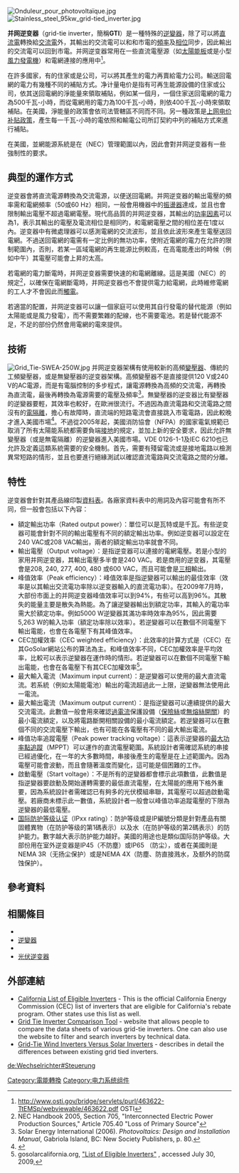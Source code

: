 [[Image:Onduleur_pour_photovoltaïque.jpg|thumb]]
[[Image:Stainless_steel_95kw_grid-tied_inverter.jpg|thumb]]

'''并网逆变器'''（grid-tie inverter，簡稱'''GTI'''）是一種特殊的[[逆變器|逆變器]]，除了可以將[[直流電|直流電]]轉換給[[交流電|交流電]]外，其輸出的交流電可以和和市電的[[頻率|頻率]]及[[相位|相位]]同步，因此輸出的交流電可以回到市電。并网逆变器常用在一些直流電壓源（如[[太陽能板|太陽能板]]或是小型[[風力發電機|風力發電機]]）和電網連接的應用中<ref>http://www.osti.gov/bridge/servlets/purl/463622-TtEMSp/webviewable/463622.pdf OSTI</ref>。

在許多國家，有{{le|並網電力系統|Grid-tied electrical system}}的住家或是公司，可以將其產生的電力再賣給電力公司。輸送回電網的電力有幾種不同的補貼方式。净计量电价是指有可再生能源設備的住家或公司，依其送回電網的淨能量來領取補貼，例如某一個月，一個住家送回電網的電力為500千瓦-小時，而從電網用的電力為100千瓦-小時，則依400千瓦-小時來領取補貼。在美國，淨能量的政策會依司法管轄區不同而不同。另一種政策是[[上网电价补贴政策|上网电价补贴政策]]，產生每一千瓦-小時的電依照和輸電公司所訂契約中列的補貼方式來進行補貼。

在美國，並網能源系統是在{{le|國家電氣規範|National Electric Code}}（NEC）管理範圍以內，因此會對并网逆变器有一些強制性的要求。

==典型的運作方式==
逆变器會將直流電源轉換為交流電源，以便送回電網。并网逆变器的輸出電壓的頻率需和電網頻率（50或60 Hz）相同，一般會用機器中的[[振盪器|振盪器]]達成，並且也會限制輸出電壓不超過電網電壓。現代高品質的并网逆变器，其輸出的[[功率因素|功率因素]]可以為1，表示其輸出的電壓及電流相位是相同旳，和電網電壓之間的相位差在1度以內。逆变器中有微處理器可以感測電網的交流波形，並且依此波形來產生電壓送回電網。不過送回電網的電需有一定比例的無功功率，使附近電網的電力在允許的限制範圍內，否則，若某一區域電網的再生能源比例較高，在高電能產出的時候（例如中午）其電壓可能會上昇的太高。

若電網的電力斷電時，并网逆变器需要快速的和電網離線。這是美國{{le|國家電氣規範|National Electric Code}}（NEC）的規定<ref>NEC Handbook 2005, Section 705, "Interconnected Electric Power Production Sources," Article 705.40 "Loss of Primary Source"</ref>，以確保在電網斷電時，并网逆变器也不會提供電力給電網，此時維修電網的工人才不會因此而[[觸電|觸電]]。

若適當的配置，并网逆变器可以讓一個家庭可以使用其自行發電的替代能源（例如太陽能或是風力發電），而不需要繁雜的配線，也不需要電池。若是替代能源不足，不足的部份仍然會用電網的電來提供。

==技術==
[[File:Grid_Tie-SWEA-250W.jpg|thumb]]
并网逆变器架構有使用較新的高頻[[變壓器|變壓器]]、傳統的工頻變壓器，或是無變壓器的逆变器架構。高頻變壓器不是直接提供120 V或240 V的AC電源，而是有電腦控制的多步程式，讓電源轉換為高頻的交流電，再轉換為直流電，最後再轉換為電源需要的電壓及頻率<ref name="sei2006">Solar Energy International (2006). ''Photovoltaics: Design and Installation Manual'', Gabriola Island, BC: New Society Publishers, p. 80.</ref>。無變壓器的逆变器比有變壓器的逆變器要輕，其效率也較好，在歐洲很流行。不過因為直流電路和交流電路之間沒有的[[電隔離|電隔離]]，擔心有故障時，直流端的短路電流會直接跳入市電電路，因此較晚才進入美國市場<ref>{{cite web|url=http://www1.eere.energy.gov/solar/pdfs/inverter_ii_workshop.pdf |title=Summary Report on the DOE High-tech Inverter Workshop |publisher=eere.energy.gov |accessdate=2011-06-10 |work=Sponsored by the US Department of Energy, prepared by McNeil Technologies |deadurl=yes |archiveurl=https://web.archive.org/web/20120227145827/http://www1.eere.energy.gov/solar/pdfs/inverter_ii_workshop.pdf |archivedate=2012-02-27 }}</ref>。不過從2005年起，美國消防協會（NFPA）的國家電氣規範已取消了所有太陽能系統都需要負端[[接地|接地]]的規定，並加上新的安全要求，因此允許無變壓器（或是無電隔離）的逆變器進入美國市場。VDE 0126-1-1及IEC 6210也已允許及定義這類系統需要的安全機制。首先，需要有殘留電流或是接地電路以檢測異常短路的情形，並且也要進行絕緣測試以確認直流電路與交流電路之間的分離。

==特性==
逆变器會針對其產品線印製[[資料表_(技術文件)|資料表]]。各廠家資料表中的用詞及內容可能會有所不同，但一般會包括以下內容：
* 額定輸出功率（Rated output power）：單位可以是瓦特或是千瓦。有些逆变器可能會針對不同的輸出電壓有不同的額定輸出功率。例如逆变器可以設定在240 VAC或208 VAC輸出，兩者的額定輸出功率就會不同。
* 輸出電壓（Output voltage）：是指逆变器可以連接的電網電壓。若是小型的家用并网逆变器，其輸出電壓多半會是240 VAC。若是商用的逆变器，其電壓會是208, 240, 277, 400, 480 或600 VAC，而且可能會是[[三相_(电学)|三相]]輸出。
* 峰值效率（Peak efficiency）：峰值效率是指逆變器可以輸出的最佳效率（效率是以其輸出交流電功率除以逆变器輸入的直流電功率）。在2009年7月時，大部份市面上的并网逆变器峰值效率可以到94%，有些可以高到96%。其散失的能量主要是散失為熱能。為了讓逆變器輸出到額定功率，其輸入的電功率需大於額定功率。例如5000 W逆變器其滿功率時效率為95%，因此需要5,263 W的輸入功率（額定功率除以效率）。若逆變器可以在數個不同電壓下輸出電能，也會在各電壓下有其峰值效率。
* CEC加權效率（CEC weighted efficiency）：此效率的計算方式是{{le|加州能源委员会|California Energy Commission}}（CEC）在其GoSolar網站公布的算法為主。和峰值效率不同，CEC加權效率是平均效率，比較可以表示逆變器在運作時的情形。若逆變器可以在數個不同電壓下輸出電能，也會在各電壓下有其CEC加權效率<ref name="cecList">gosolarcalifornia.org, [http://www.gosolarcalifornia.org/equipment/inverter.php "List of Eligible Inverters"] {{webarchive|url=https://web.archive.org/web/20090210142931/http://gosolarcalifornia.org/equipment/inverter.php |date=2009-02-10 }}, accessed July 30, 2009,</ref>。
* 最大輸入電流（Maximum input current）：是逆變器可以使用的最大直流電流。若系統（例如太陽能電池）輸出的電流超過此一上限，逆變器無法使用此一電流。
* 最大輸出電流（Maximum output current）：是指逆變器可以連續提供的最大交流電流。此數值一般會用來確認[[過電流|過電流]]保護設備（[[保險絲|保險絲]]或[[無熔絲開關|無熔絲開關]]）的最小電流額定，以及將電路斷開相關設備的最小電流額定。若逆變器可以在數個不同的交流電壓下輸出，也有可能在各電壓有不同的最大輸出電流。
* 峰值功率追蹤電壓（Peak power tracking voltage）：這表示逆變器的[[最大功率點追蹤|最大功率點追蹤]]（MPPT）可以運作的直流電壓範圍。系統設計者需確認系統的串接已經過優化，在一年的大多數時間，串接後產生的電壓是在上述範圍內。因為電壓可能會波動，而且會隨著溫度而變化，這可能是個困難的工作。
* 啟動電壓（Start voltage）：不是所有的逆變器都會標示此項數值，此數值是指逆變器要啟動及開始運轉需要的最低直流電壓，在太陽能的應用下格外重要，因為系統設計者需確認已有夠多的光伏模組串聯，其電壓可以超過啟動電壓。若廠商未標示此一數值，系統設計者一般會以峰值功率追蹤電壓的下限為逆變器的最低電壓。
* [[国际防护等级认证|国际防护等级认证]]（IPxx rating）：防护等级或是IP編號分類是針對產品有關固體異物（在防护等级的第1碼表示）以及水（在防护等级的第2碼表示）的防护能力。數字越大表示防护能力越好。美國的{{le|NEMA外壳类型|NEMA enclosure type}}用途也是類似国际防护等级。大部份用在室外逆变器是IP45（不防塵）或IP65 （防尘），或者在美國則是NEMA 3R（无扬尘保护）或是NEMA 4X（防塵、防直接溅水，及额外的防腐蚀保护）。

==參考資料==
{{reflist}}

==相關條目==
* {{le|並網電力系統|Grid-tied electrical system}}
* [[逆變器|逆變器]]
* {{le|孤島效應|Islanding}}
* [[光伏逆变器|光伏逆变器]]

==外部連結==
* [http://www.gosolarcalifornia.org/equipment/inverters.php California List of Eligible Inverters] {{Wayback|url=http://www.gosolarcalifornia.org/equipment/inverters.php |date=20160817123335 }} - This is the official California Energy Commission (CEC) list of inverters that are eligible for California's rebate program. Other states use this list as well.
* [http://www.solardesigntool.com/compare-inverters.html Grid Tie Inverter Comparison Tool] {{Wayback|url=http://www.solardesigntool.com/compare-inverters.html |date=20160807162947 }} - website that allows people to compare the data sheets of various grid-tie inverters. One can also use the website to filter and search inverters by technical data.
* [https://web.archive.org/web/20120321055049/http://www.dtims.com/whitepapers/gale_versus_solar.pdf Grid-Tie Wind Inverters Versus Solar Inverters] - describes in detail the differences between existing grid tied inverters.

[[Category:電能轉換|Category:電能轉換]]
[[Category:电力系统组件|Category:电力系统组件]]

[[de:Wechselrichter#Steuerung|de:Wechselrichter#Steuerung]]